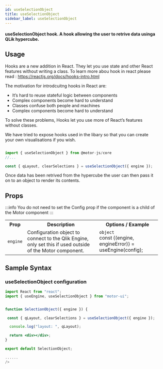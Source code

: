 ```yaml
---
id: useSelectionObject
title: useSelectionObject
sidebar_label: useSelectionObject
---
```


#### useSelectionObject hook. A hook allowing the user to retrive data usinga QLik hypercube.

## Usage

Hooks are a new addition in React. They let you use state and other React features without writing a class. To learn more abou hook in react please read : <a>https://reactjs.org/docs/hooks-intro.html</a>

The motivation for introdcuitng hooks in React are:

- It’s hard to reuse stateful logic between components
- Complex components become hard to understand
- Classes confuse both people and machines
- Complex components become hard to understand

To solve these problems, Hooks let you use more of React’s features without classes.

We have tried to expose hooks used in the libary so that you can create your own visualisations if you wish.

```javascript

import { useSelectionObject } from @motor-js/core
//...

const { qLayout, clearSelections } = useSelectionObject({ engine });

```

Once data has been retrived from the hypercube the user can then pass it on to an object to render its contents.

## Props

:::info
You do not need to set the Config prop if the component is a child of the Motor component
:::

<table>
  <tr>
    <th>Prop</th>
    <th>Description</th>
    <th>Options / Example</th>
  </tr>
  <tr>
    <td>
      <code>engine</code>
    </td>
    <td>
      Configuration object to connect to the Qlik Engine, only set this if used
      outside of the Motor component.
    </td>
    <td>
      <code>object</code> <br />
      const &#123;(engine, engineError)&#125; = useEngine(config);
    </td>
  </tr>
</table>

## Sample Syntax

### useSelectionObject configuration

```jsx {10-14}
import React from "react";
import { useEngine, useSelectionObject } from "motor-ui";


function SelectionObject({ engine }) {

 const { qLayout, clearSelections } = useSelectionObject({ engine });

  console.log("layout: ", qLayout);

  return <div></div>;
}

export default SelectionObject;

......
/>
```
